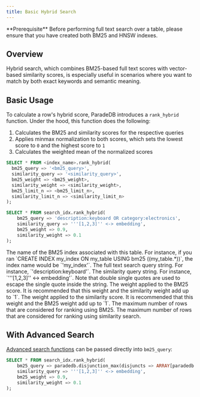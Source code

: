 ```yaml
---
title: Basic Hybrid Search
---
```


<Note>
  **Prerequisite** Before performing full text search over a table, please
  ensure that you have created both BM25 and HNSW indexes.
</Note>

## Overview

Hybrid search, which combines BM25-based full text scores with vector-based
similarity scores, is especially useful in scenarios where you want to match by both
exact keywords and semantic meaning.

## Basic Usage

To calculate a row's hybrid score, ParadeDB introduces a `rank_hybrid` function. Under the hood,
this function does the following:

1. Calculates the BM25 and similarity scores for the respective queries
2. Applies minmax normalization to both scores, which sets the lowest score to `0` and the highest score to `1`
3. Calculates the weighted mean of the normalized scores

```sql
SELECT * FROM <index_name>.rank_hybrid(
  bm25_query => '<bm25_query>',
  similarity_query => '<similarity_query>',
  bm25_weight => <bm25_weight>,
  similarity_weight => <similarity_weight>,
  bm25_limit_n => <bm25_limit_n>,
  similarity_limit_n => <similarity_limit_n>
);
```

<Accordion title="Example Usage">

```sql
SELECT * FROM search_idx.rank_hybrid(
    bm25_query => 'description:keyboard OR category:electronics',
    similarity_query => '''[1,2,3]'' <-> embedding',
    bm25_weight => 0.9,
    similarity_weight => 0.1
);
```

</Accordion>

<ParamField body="index_name" required>
  The name of the BM25 index associated with this table. For instance, if you
  ran `CREATE INDEX my_index ON my_table USING bm25 ((my_table.*))`, the index
  name would be `'my_index'`.
</ParamField>
<ParamField body="bm25_query" required>
  The full text search query string. For instance, `'description:keyboard'`.
</ParamField>
<ParamField body="similarity_query" required>
  The similarity query string. For instance, `'''[1,2,3]'' <-> embedding'`.
  Note that double single quotes are used to escape the single quote inside the string.
</ParamField>
<ParamField body="bm25_weight" default={0.5}>
  The weight applied to the BM25 score. It is recommended that this weight and the similarity weight
  add up to `1`.
</ParamField>
<ParamField body="similarity_weight" default={0.5}>
  The weight applied to the similarity score. It is recommended that this weight and the BM25 weight
  add up to `1`.
</ParamField>
<ParamField body="bm25_limit_n" default={100}>
  The maximum number of rows that are considered for ranking using BM25.
</ParamField>
<ParamField body="similarity_limit_n" default={100}>
  The maximum number of rows that are considered for ranking using similarity search.
</ParamField>

## With Advanced Search

[Advanced search functions](search/full-text/complex) can be passed directly into `bm25_query`:

```sql
SELECT * FROM search_idx.rank_hybrid(
    bm25_query => paradedb.disjunction_max(disjuncts => ARRAY[paradedb.parse('description:shoes')]),
    similarity_query => '''[1,2,3]'' <-> embedding',
    bm25_weight => 0.9,
    similarity_weight => 0.1
);
```
